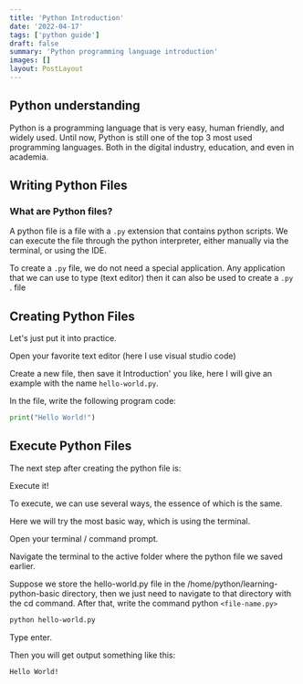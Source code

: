 ```yaml
---
title: 'Python Introduction'
date: '2022-04-17'
tags: ['python guide']
draft: false
summary: 'Python programming language introduction'
images: []
layout: PostLayout
---
```


## Python understanding

 Python is a programming language that is very easy, human friendly, and widely used.  Until now, Python is still one of the top 3 most used programming languages.  Both in the digital industry, education, and even in academia.

 ## Writing Python Files

 ### What are Python files?

 A python file is a file with a `.py` extension that contains python scripts.  We can execute the file through the python interpreter, either manually via the terminal, or using the IDE.

 To create a `.py` file, we do not need a special application.  Any application that we can use to type (text editor) then it can also be used to create a `.py` . file

 ## Creating Python Files

 Let's just put it into practice.

 Open your favorite text editor (here I use visual studio code)

 Create a new file, then save it Introduction' you like, here I will give an example with the name `hello-world.py`.

 In the file, write the following program code:

 ``` python:hello-world.py
 print("Hello World!")
 ```


 ## Execute Python Files
 The next step after creating the python file is:

 Execute it!

 To execute, we can use several ways, the essence of which is the same.

 Here we will try the most basic way, which is using the terminal.

 Open your terminal / command prompt.

 Navigate the terminal to the active folder where the python file we saved earlier.

 Suppose we store the hello-world.py file in the /home/python/learning-python-basic directory, then we just need to navigate to that directory with the cd command.
 After that, write the command python `<file-name.py>`
 ``` sh
 python hello-world.py
 ```
 Type enter.

 Then you will get output something like this:

 ```console
 Hello World!
 ```
